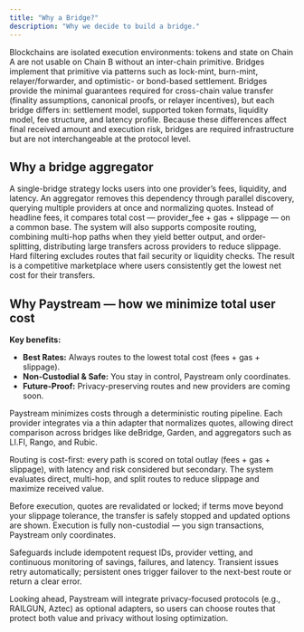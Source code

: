 ```yaml
---
title: "Why a Bridge?"
description: "Why we decide to build a bridge."
---
```

Blockchains are isolated execution environments: tokens and state on Chain A are not usable on Chain B without an inter-chain primitive. Bridges implement that primitive via patterns such as lock-mint, burn-mint, relayer/forwarder, and optimistic- or bond-based settlement. Bridges provide the minimal guarantees required for cross-chain value transfer (finality assumptions, canonical proofs, or relayer incentives), but each bridge differs in: settlement model, supported token formats, liquidity model, fee structure, and latency profile. Because these differences affect final received amount and execution risk, bridges are required infrastructure but are not interchangeable at the protocol level.

## Why a bridge aggregator  

A single-bridge strategy locks users into one provider’s fees, liquidity, and latency. An aggregator removes this dependency through parallel discovery, querying multiple providers at once and normalizing quotes. Instead of headline fees, it compares total cost — provider_fee + gas + slippage — on a common base. The system will also supports composite routing, combining multi-hop paths when they yield better output, and order-splitting, distributing large transfers across providers to reduce slippage. Hard filtering excludes routes that fail security or liquidity checks. The result is a competitive marketplace where users consistently get the lowest net cost for their transfers.
## Why Paystream — how we minimize total user cost

**Key benefits:**

* **Best Rates:** Always routes to the lowest total cost (fees + gas + slippage).
* **Non-Custodial & Safe:** You stay in control, Paystream only coordinates.
* **Future-Proof:** Privacy-preserving routes and new providers are coming soon.

Paystream minimizes costs through a deterministic routing pipeline. Each provider integrates via a thin adapter that normalizes quotes, allowing direct comparison across bridges like deBridge, Garden, and aggregators such as LI.FI, Rango, and Rubic.

Routing is cost-first: every path is scored on total outlay (fees + gas + slippage), with latency and risk considered but secondary. The system evaluates direct, multi-hop, and split routes to reduce slippage and maximize received value.

Before execution, quotes are revalidated or locked; if terms move beyond your slippage tolerance, the transfer is safely stopped and updated options are shown. Execution is fully non-custodial — you sign transactions, Paystream only coordinates.

Safeguards include idempotent request IDs, provider vetting, and continuous monitoring of savings, failures, and latency. Transient issues retry automatically; persistent ones trigger failover to the next-best route or return a clear error.

Looking ahead, Paystream will integrate privacy-focused protocols (e.g., RAILGUN, Aztec) as optional adapters, so users can choose routes that protect both value and privacy without losing optimization.
